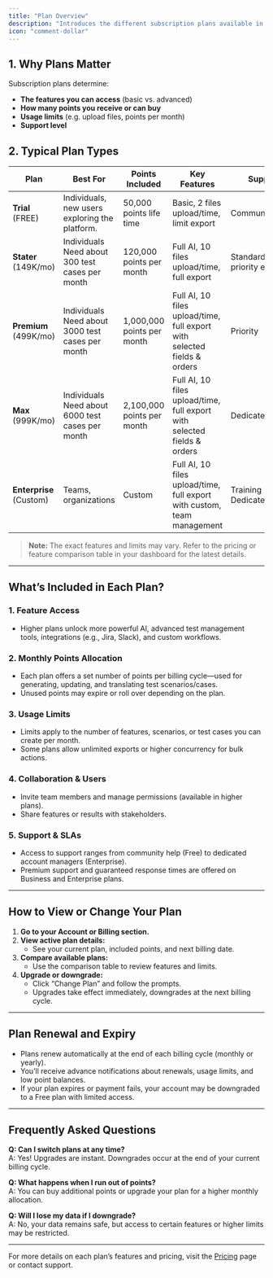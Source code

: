 ```yaml
---
title: "Plan Overview"
description: "Introduces the different subscription plans available in the system. Each plan is designed to serve various project sizes, usage levels, and feature requirements. This overview will help you choose the plan that best fits your needs and understand what each plan offers."
icon: "comment-dollar"
---
```


## 1. Why Plans Matter

Subscription plans determine:

- **The features you can access** (basic vs. advanced)
- **How many points you receive or can buy**
- **Usage limits** (e.g. upload files, points per month)
- **Support level**

## 2. Typical Plan Types

| Plan                         | Best For                                              | Points Included            | Key Features                                                                                                                                      | Support                  |
| ---------------------------- | ----------------------------------------------------- | -------------------------- | ------------------------------------------------------------------------------------------------------------------------------------------------- | ------------------------ |
| **Trial**<br />(FREE)        | Individuals, new users exploring the platform.        | 50,000 points life time    | Basic, 2 files upload/time, limit export                                                                                                          | Community/email          |
| **Stater**<br />(149K/mo)    | Individuals<br />Need about 300 test cases per month  | 120,000 points per month   | Full AI, 10 files upload/time, <Tooltip tip="Full export format: xlsx, csv, json. But not include selected fields & orders">full export</Tooltip> | Standard/ priority email |
| **Premium**<br />(499K/mo)   | Individuals<br />Need about 3000 test cases per month | 1,000,000 points per month | Full AI, 10 files upload/time, full export with selected fields & orders                                                                          | Priority                 |
| **Max**<br />(999K/mo)       | Individuals<br />Need about 6000 test cases per month | 2,100,000 points per month | Full AI, 10 files upload/time, full export with selected fields & orders                                                                          | Dedicated                |
| **Enterprise**<br />(Custom) | Teams, organizations                                  | Custom                     | Full AI, 10 files upload/time, full export with custom, team management                                                                           | Training \+ Dedicated    |

> **Note:** The exact features and limits may vary. Refer to the pricing or feature comparison table in your dashboard for the latest details.

---

## What’s Included in Each Plan?

### 1. **Feature Access**

- Higher plans unlock more powerful AI, advanced test management tools, integrations (e.g., Jira, Slack), and custom workflows.

### 2. **Monthly Points Allocation**

- Each plan offers a set number of points per billing cycle—used for generating, updating, and translating test scenarios/cases.
- Unused points may expire or roll over depending on the plan.

### 3. **Usage Limits**

- Limits apply to the number of features, scenarios, or test cases you can create per month.
- Some plans allow unlimited exports or higher concurrency for bulk actions.

### 4. **Collaboration & Users**

- Invite team members and manage permissions (available in higher plans).
- Share features or results with stakeholders.

### 5. **Support & SLAs**

- Access to support ranges from community help (Free) to dedicated account managers (Enterprise).
- Premium support and guaranteed response times are offered on Business and Enterprise plans.

---

## How to View or Change Your Plan

1. **Go to your Account or Billing section.**
2. **View active plan details:**
   - See your current plan, included points, and next billing date.
3. **Compare available plans:**
   - Use the comparison table to review features and limits.
4. **Upgrade or downgrade:**
   - Click “Change Plan” and follow the prompts.
   - Upgrades take effect immediately, downgrades at the next billing cycle.

---

## Plan Renewal and Expiry

- Plans renew automatically at the end of each billing cycle (monthly or yearly).
- You’ll receive advance notifications about renewals, usage limits, and low point balances.
- If your plan expires or payment fails, your account may be downgraded to a Free plan with limited access.

---

## Frequently Asked Questions

**Q: Can I switch plans at any time?**\
A: Yes\! Upgrades are instant. Downgrades occur at the end of your current billing cycle.

**Q: What happens when I run out of points?**\
A: You can buy additional points or upgrade your plan for a higher monthly allocation.

**Q: Will I lose my data if I downgrade?**\
A: No, your data remains safe, but access to certain features or higher limits may be restricted.

---

For more details on each plan’s features and pricing, visit the [Pricing](#) page or contact support.